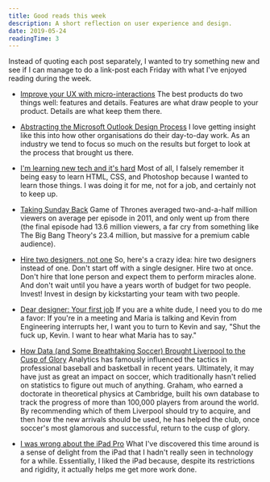 ```yaml
---
title: Good reads this week
description: A short reflection on user experience and design.
date: 2019-05-24
readingTime: 3
---
```


Instead of quoting each post separately, I wanted to try something new and see if I can manage to do a link-post each Friday with what I've enjoyed reading during the week.

- <a href="https://uxdesign.cc/improve-your-ux-with-micro-interactions-bd152445d8e5">Improve your UX with micro-interactions</a>
The best products do two things well: features and details. Features are what draw people to your product. Details are what keep them there.

- <a href="https://medium.com/microsoft-design/abstracting-the-microsoft-outlook-design-process-ca811ea5053">Abstracting the Microsoft Outlook Design Process</a>
I love getting insight like this into how other organisations do their day-to-day work. As an industry we tend to focus so much on the results but forget to look at the process that brought us there.

- <a href="https://automattic.design/2019/05/22/you-got-this/">I'm learning new tech and it's hard</a>
Most of all, I falsely remember it being easy to learn HTML, CSS, and Photoshop because I wanted to learn those things. I was doing it for me, not for a job, and certainly not to keep up.

- <a href="https://theoutline.com/post/7458/sunday-night-tv-is-over-game-of-thrones-the-sopranos-walking-dead?zd=1&zi=hhwgbfwa">Taking Sunday Back</a>
Game of Thrones averaged two-and-a-half million viewers on average per episode in 2011, and only went up from there (the final episode had 13.6 million viewers, a far cry from something like The Big Bang Theory's 23.4 million, but massive for a premium cable audience).

- <a href="http://bokardo.com/archives/hire-two-designers-not-one/">Hire two designers, not one</a>
So, here's a crazy idea: hire two designers instead of one. Don't start off with a single designer. Hire two at once. Don't hire that lone person and expect them to perform miracles alone. And don't wait until you have a years worth of budget for two people. Invest! Invest in design by kickstarting your team with two people.

- <a href="https://modus.medium.com/how-to-not-suck-at-your-first-design-job-5e8010f3fd7c">Dear designer: Your first job</a>
If you are a white dude, I need you to do me a favor: If you're in a meeting and Maria is talking and Kevin from Engineering interrupts her, I want you to turn to Kevin and say, "Shut the fuck up, Kevin. I want to hear what Maria has to say."

- <a href="https://www.nytimes.com/2019/05/22/magazine/soccer-data-liverpool.html">How Data (and Some Breathtaking Soccer) Brought Liverpool to the Cusp of Glory</a>
Analytics has famously influenced the tactics in professional baseball and basketball in recent years. Ultimately, it may have just as great an impact on soccer, which traditionally hasn't relied on statistics to figure out much of anything. Graham, who earned a doctorate in theoretical physics at Cambridge, built his own database to track the progress of more than 100,000 players from around the world. By recommending which of them Liverpool should try to acquire, and then how the new arrivals should be used, he has helped the club, once soccer's most glamorous and successful, return to the cusp of glory.

- <a href="https://char.gd/blog/2019/i-was-wrong-about-the-ipad-pro">I was wrong about the iPad Pro</a>
What I've discovered this time around is a sense of delight from the iPad that I hadn't really seen in technology for a while. Essentially, I liked the iPad because, despite its restrictions and rigidity, it actually helps me get more work done.
